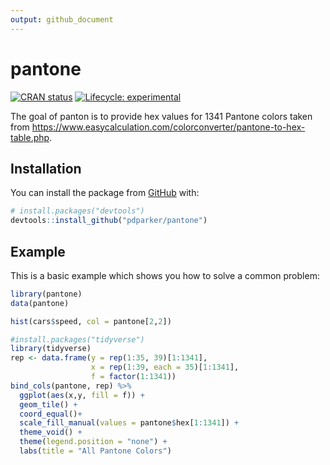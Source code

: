 ```yaml
---
output: github_document
---
```




# pantone

<!-- badges: start -->
[![CRAN status](https://www.r-pkg.org/badges/version/panton)](https://CRAN.R-project.org/package=panton)
[![Lifecycle: experimental](https://img.shields.io/badge/lifecycle-experimental-orange.svg)](https://www.tidyverse.org/lifecycle/#experimental)
<!-- badges: end -->

The goal of panton is to provide hex values for 1341 Pantone colors taken from [https://www.easycalculation.com/colorconverter/pantone-to-hex-table.php](here).

## Installation

You can install the package from [GitHub](https://github.com/) with:

``` r
# install.packages("devtools")
devtools::install_github("pdparker/pantone")
```
## Example

This is a basic example which shows you how to solve a common problem:

```r
library(pantone)
data(pantone)

hist(cars$speed, col = pantone[2,2])

```
```r
#install.packages("tidyverse")
library(tidyverse)
rep <- data.frame(y = rep(1:35, 39)[1:1341],
                  x = rep(1:39, each = 35)[1:1341],
                  f = factor(1:1341))
bind_cols(pantone, rep) %>%
  ggplot(aes(x,y, fill = f)) + 
  geom_tile() +
  coord_equal()+
  scale_fill_manual(values = pantone$hex[1:1341]) +
  theme_void() +
  theme(legend.position = "none") +
  labs(title = "All Pantone Colors")
```

